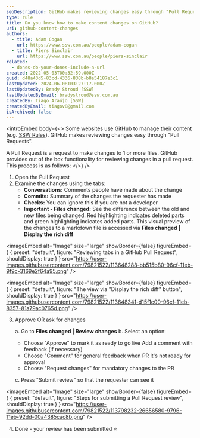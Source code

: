 ```yaml
---
seoDescription: GitHub makes reviewing changes easy through "Pull Requests". Reviewing a Pull Request involves examining changes using tabs - Conversations, Commits, Checks, and Files changed.
type: rule
title: Do you know how to make content changes on GitHub?
uri: github-content-changes
authors:
  - title: Adam Cogan
    url: https://www.ssw.com.au/people/adam-cogan
  - title: Piers Sinclair
    url: https://www.ssw.com.au/people/piers-sinclair
related:
  - dones-do-your-dones-include-a-url
created: 2022-05-03T00:32:59.000Z
guid: d48a43d5-83cd-4336-838b-b8e54187e3c1
lastUpdated: 2024-06-08T03:27:17.000Z
lastUpdatedBy: Brady Stroud [SSW]
lastUpdatedByEmail: bradystroud@ssw.com.au
createdBy: Tiago Araújo [SSW]
createdByEmail: tiagov8@gmail.com
isArchived: false
---
```


<introEmbed
  body={<>
Some websites use GitHub to manage their content (e.g. [SSW Rules](https://github.com/SSWConsulting/SSW.Rules.Content)). GitHub makes reviewing changes easy through "Pull Requests".

A Pull Request is a request to make changes to 1 or more files. GitHub provides out of the box functionality for reviewing changes in a pull request. This process is as follows:
  </>}
/>
1. Open the Pull Request
2. Examine the changes using the tabs:
   * **Conversations:** Comments people have made about the change
   * **Commits:** Summary of the changes the requester has made
   * **Checks:** You can ignore this if you are not a developer
   * **Important - Files changed:** See the difference between the old and new files being changed. Red highlighting indicates deleted parts and green highlighting indicates added parts.
     This visual preview of the changes to a markdown file is accessed via **Files changed | Display the rich diff**


<imageEmbed
  alt="Image"
  size="large"
  showBorder={false}
  figureEmbed={ {
    preset: "default",
    figure: "Reviewing tabs in a GitHub Pull Request",
    shouldDisplay: true
  } }
  src="https://user-images.githubusercontent.com/79821522/113648288-bb515b80-96cf-11eb-9f9c-3169e2f64a95.png"
/>


<imageEmbed
  alt="Image"
  size="large"
  showBorder={false}
  figureEmbed={ {
    preset: "default",
    figure: "The view via \"Display the rich diff\" button",
    shouldDisplay: true
  } }
  src="https://user-images.githubusercontent.com/79821522/113648341-d15f1c00-96cf-11eb-8357-81a79ac0765d.png"
/>

3. Approve OR ask for changes

   a. Go to **Files changed | Review changes**
    b. Select an option:

   * Choose "Approve" to mark it as ready to go live
     Add a comment with feedback (if necessary)
   * Choose "Comment" for general feedback when PR it's not ready for approval
   * Choose "Request changes" for mandatory changes to the PR

   c. Press "Submit review" so that the requester can see it


<imageEmbed
  alt="Image"
  size="large"
  showBorder={false}
  figureEmbed={ {
    preset: "default",
    figure: "Steps for submitting a Pull Request review",
    shouldDisplay: true
  } }
  src="https://user-images.githubusercontent.com/79821522/113798232-26656580-9796-11eb-92dd-00a4385cac8b.png"
/>

4. Done - your review has been submitted ⭐
